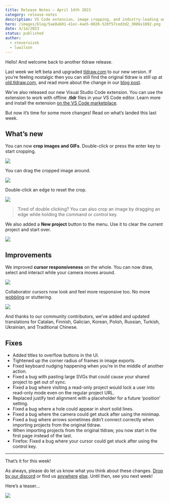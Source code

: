```yaml
---
title: Release Notes – April 14th 2023
category: release-notes
description: VS Code extension, image cropping, and industry-leading anti-wobble.
hero: /images/blog/5ae8ab01-41ec-4ae5-8826-520f57ced3d2_3086x1892.png
date: 4/14/2023
status: published
author:
  - steveruizok
  - luwilson
---
```


Hello! And welcome back to another tldraw release.

Last week we left beta and upgraded [tldraw.com](https://tldraw.com) to our new version. If you’re feeling nostalgic then you can still find the original tldraw is still up at [old.tldraw.com](https://old.tldraw.com), and read more about the change in our [blog post](https://tldraw.dev/blog/product/tldraws-upcoming-re-launch).

We’ve also released our new Visual Studio Code extension. You can use the extension to work with offline **.tldr** files in your VS Code editor. Learn more and install the extension [on the VS Code marketplace](https://marketplace.visualstudio.com/items?itemName=tldraw-org.tldraw-vscode).

But now it’s time for some more changes! Read on what’s landed this last week.

## What’s new

You can now **crop images and GIFs**. Double-click or press the enter key to start cropping.

![](/images/blog/f17ff30d-d6da-4efc-aaff-0ac43ef897d6_720x406.gif)

You can drag the cropped image around.

![](/images/blog/b705bd48-24f2-4b3b-81d3-ef7eb2e5542b_720x406.gif)

Double-click an edge to reset the crop.

![](/images/blog/51f5a063-9b8f-4dab-91cd-41d80cb3d738_720x406.gif)

> Tired of double clicking? You can also crop an image by dragging an edge while holding the command or control key.

We also added a **New project** button to the menu. Use it to clear the current project and start over.

![](/images/blog/860f1ed3-ac34-4f46-8e5f-ebb80bea0eed_720x406.gif)

## Improvements

We improved **cursor responsiveness** on the whole. You can now draw, select and interact while your camera moves around.

![](/images/blog/b3f9cec7-434f-413e-9262-aa3e1379f708_720x406.gif)

Collaborator cursors now look and feel more responsive too. No more [wobbling](https://twitter.com/tldraw/status/1643652330850484238) or stuttering.

![](/images/blog/c8ae4b8d-2a45-473a-9926-bcd0f23b3996_720x406.gif)

And thanks to our community contributors, we’ve added and updated translations for Catalan, Finnish, Galician, Korean, Polish, Russian, Turkish, Ukrainian, and Traditional Chinese.

## Fixes

- Added titles to overflow buttons in the UI.
- Tightened up the corner radius of frames in image exports.
- Fixed keyboard nudging happening when you’re in the middle of another action.
- Fixed a bug with pasting large SVGs that could cause your shared project to get out of sync.
- Fixed a bug where visiting a read-only project would lock a user into read-only mode even on the regular project URL.
- Replaced justify text alignment with a placeholder for a future ‘position’ setting.
- Fixed a bug where a hole could appear in short solid lines.
- Fixed a bug where the camera could get stuck after using the minimap.
- Fixed a bug where arrows sometimes didn’t connect correctly when importing projects from the original tldraw.
- When importing projects from the original tldraw, you now start in the first page instead of the last.
- Firefox: Fixed a bug where your cursor could get stuck after using the control key.

---

That’s it for this week!

As always, please do let us know what you think about these changes. [Drop by our discord](https://discord.gg/Up7bFHPstc) or find us [anywhere](https://github.com/tldraw/tldraw-beta) [else](https://twitter.com/tldraw). Until then, see you next week!

Here’s a teaser…

![](/images/blog/fb794fc9-de9c-49b2-8278-8c52ecc7516f_722x406.gif)
